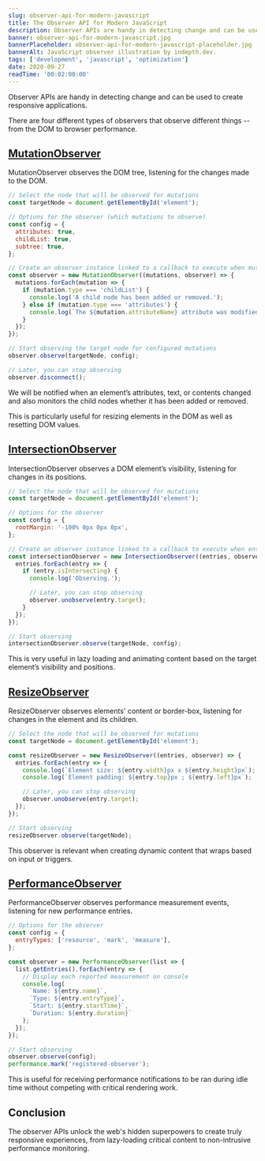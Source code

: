```yaml
---
slug: observer-api-for-modern-javascript
title: The Observer API for Modern JavaScript
description: Observer APIs are handy in detecting change and can be used to create responsive applications.
banner: observer-api-for-modern-javascript.jpg
bannerPlaceholder: observer-api-for-modern-javascript-placeholder.jpg
bannerAlt: JavaScript observer illustration by indepth.dev.
tags: ['development', 'javascript', 'optimization']
date: 2020-09-27
readTime: '00:02:00:00'
---
```


Observer APIs are handy in detecting change and can be used to create responsive applications.

There are four different types of observers that observe different things -- from the DOM to browser performance.

## [MutationObserver](https://developer.mozilla.org/en-US/docs/Web/API/MutationObserver)

MutationObserver observes the DOM tree, listening for the changes made to the DOM.

```js
// Select the node that will be observed for mutations
const targetNode = document.getElementById('element');

// Options for the observer (which mutations to observe)
const config = {
  attributes: true,
  childList: true,
  subtree: true,
};

// Create an observer instance linked to a callback to execute when mutations are observed
const observer = new MutationObserver((mutations, observer) => {
  mutations.forEach(mutation => {
    if (mutation.type === 'childList') {
      console.log('A child node has been added or removed.');
    } else if (mutation.type === 'attributes') {
      console.log(`The ${mutation.attributeName} attribute was modified.`);
    }
  });
});

// Start observing the target node for configured mutations
observer.observe(targetNode, config);

// Later, you can stop observing
observer.disconnect();
```

We will be notified when an element’s attributes, text, or contents changed and also monitors the child nodes whether it has been added or removed.

This is particularly useful for resizing elements in the DOM as well as resetting DOM values.

## [IntersectionObserver](https://developer.mozilla.org/en-US/docs/Web/API/IntersectionObserver)

IntersectionObserver observes a DOM element’s visibility, listening for changes in its positions.

```js
// Select the node that will be observed for mutations
const targetNode = document.getElementById('element');

// Options for the observer
const config = {
  rootMargin: '-100% 0px 0px 0px',
};

// Create an observer instance linked to a callback to execute when entries are observed
const intersectionObserver = new IntersectionObserver((entries, observer) => {
  entries.forEach(entry => {
    if (entry.isIntersecting) {
      console.log('Observing.');

      // Later, you can stop observing
      observer.unobserve(entry.target);
    }
  });
});

// Start observing
intersectionObserver.observe(targetNode, config);
```

This is very useful in lazy loading and animating content based on the target element’s visibility and positions.

## [ResizeObserver](https://developer.mozilla.org/en-US/docs/Web/API/ResizeObserver)

ResizeObserver observes elements' content or border-box, listening for changes in the element and its children.

```js
// Select the node that will be observed for mutations
const targetNode = document.getElementById('element');

const resizeObserver = new ResizeObserver((entries, observer) => {
  entries.forEach(entry => {
    console.log(`Element size: ${entry.width}px x ${entry.height}px`);
    console.log(`Element padding: ${entry.top}px ; ${entry.left}px`);

    // Later, you can stop observing
    observer.unobserve(entry.target);
  });
});

// Start observing
resizeObserver.observe(targetNode);
```

This observer is relevant when creating dynamic content that wraps based on input or triggers.

## [PerformanceObserver](https://developer.mozilla.org/en-US/docs/Web/API/PerformanceObserver)

PerformanceObserver observes performance measurement events, listening for new performance entries.

```js
// Options for the observer
const config = {
  entryTypes: ['resource', 'mark', 'measure'],
};

const observer = new PerformanceObserver(list => {
  list.getEntries().forEach(entry => {
    // Display each reported measurement on console
    console.log(
      `Name: ${entry.name}`,
      `Type: ${entry.entryType}`,
      `Start: ${entry.startTime}`,
      `Duration: ${entry.duration}`
    );
  });
});

// Start observing
observer.observe(config);
performance.mark('registered-observer');
```

This is useful for receiving performance notifications to be ran during idle time without competing with critical rendering work.

## Conclusion

The observer APIs unlock the web's hidden superpowers to create truly responsive experiences, from lazy-loading critical content to non-intrusive performance monitoring.
